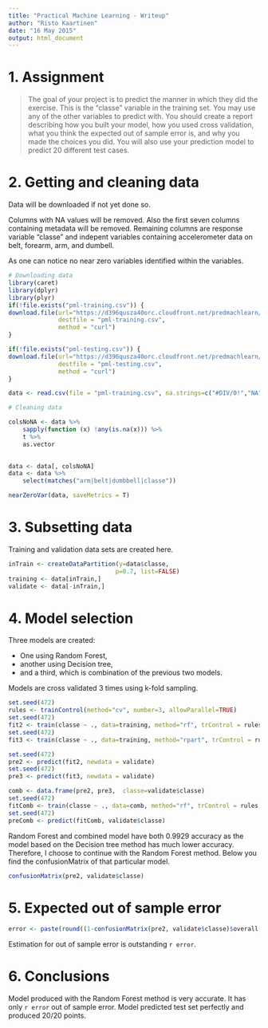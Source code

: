 ```yaml
---
title: "Practical Machine Learning - Writeup"
author: "Risto Kaartinen"
date: "16 May 2015"
output: html_document
---
```

# 1. Assignment

> The goal of your project is to predict the manner in which they did the exercise. This is the "classe" variable in the training set. You may use any of the other variables to predict with. You should create a report describing how you built your model, how you used cross validation, what you think the expected out of sample error is, and why you made the choices you did. You will also use your prediction model to predict 20 different test cases. 

# 2. Getting and cleaning data

Data will be downloaded if not yet done so. 

Columns with NA values will be removed. Also the first seven columns containing
metadata will be removed. Remaining columns are response variable "classe" and
indepent variables containing accelerometer data on belt, forearm, 
arm, and dumbell.

As one can notice no near zero variables identified within the variables.

```r
# Downloading data
library(caret)
library(dplyr)
library(plyr)
if(!file.exists("pml-training.csv")) {
download.file(url="https://d396qusza40orc.cloudfront.net/predmachlearn/pml-training.csv",
              destfile = "pml-training.csv",
              method = "curl")
}

if(!file.exists("pml-testing.csv")) {
download.file(url="https://d396qusza40orc.cloudfront.net/predmachlearn/pml-testing.csv",
              destfile = "pml-testing.csv",
              method = "curl")
}

data <- read.csv(file = "pml-training.csv", na.strings=c("#DIV/0!","NA"))

# Cleaning data

colsNoNA <- data %>% 
    sapply(function (x) !any(is.na(x))) %>% 
    t %>% 
    as.vector
    

data <- data[, colsNoNA] 
data <- data %>% 
    select(matches("arm|belt|dumbbell|classe"))

nearZeroVar(data, saveMetrics = T)
```

# 3. Subsetting data

Training and validation data sets are created here.

```r

inTrain <- createDataPartition(y=data$classe,
                              p=0.7, list=FALSE)
training <- data[inTrain,]
validate <- data[-inTrain,]
```


# 4. Model selection

Three models are created: 

 * One using Random Forest, 
 * another using Decision tree,
 * and a third, which is combination of the previous two models. 
 
Models are cross validated 3 times using k-fold sampling.

```r
set.seed(472)
rules <- trainControl(method="cv", number=3, allowParallel=TRUE)
set.seed(472)
fit2 <- train(classe ~ ., data=training, method="rf", trControl = rules, verbose=FALSE)
set.seed(472)
fit3 <- train(classe ~ ., data=training, method="rpart", trControl = rules)

set.seed(472)
pre2 <- predict(fit2, newdata = validate)
set.seed(472)
pre3 <- predict(fit3, newdata = validate)

comb <- data.frame(pre2, pre3,  classe=validate$classe)
set.seed(472)
fitComb <- train(classe ~ ., data=comb, method="rf", trControl = rules, verbose=FALSE)
set.seed(472)
preComb <- predict(fitComb, validate$classe)
```

Random Forest and combined model have both 0.9929 accuracy as the model based on
the Decision tree method has much lower accuracy. Therefore, I choose to continue
with the Random Forest method. Below you find the confusionMatrix of that 
particular model.

```r
confusionMatrix(pre2, validate$classe)
```

# 5. Expected out of sample error

```r
error <- paste(round((1-confusionMatrix(pre2, validate$classe)$overall["Accuracy"])*100,2), "%")
```

Estimation for out of sample error is outstanding `r error`. 

# 6. Conclusions

Model produced with the Random Forest method is very accurate. It has only `r error` 
out of sample error. Model predicted test set perfectly and produced 20/20 points. 


